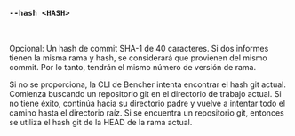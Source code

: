 ### `--hash <HASH>`

<br />

Opcional: Un hash de commit SHA-1 de 40 caracteres.
Si dos informes tienen la misma rama y hash, se considerará que provienen del mismo commit.
Por lo tanto, tendrán el mismo número de versión de rama.

Si no se proporciona, la CLI de Bencher intenta encontrar el hash git actual.
Comienza buscando un repositorio git en el directorio de trabajo actual.
Si no tiene éxito, continúa hacia su directorio padre y vuelve a intentar todo el camino hasta el directorio raíz.
Si se encuentra un repositorio git, entonces se utiliza el hash git de la HEAD de la rama actual.